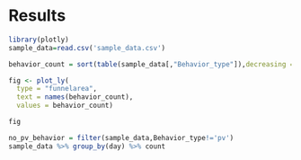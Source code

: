 # Results

```r
library(plotly)
sample_data=read.csv('sample_data.csv')
```

```r
behavior_count = sort(table(sample_data[,"Behavior_type"]),decreasing = TRUE)

fig <- plot_ly(
  type = "funnelarea",
  text = names(behavior_count),
  values = behavior_count)

fig
```

```r
no_pv_behavior = filter(sample_data,Behavior_type!='pv')
sample_data %>% group_by(day) %>% count
```

